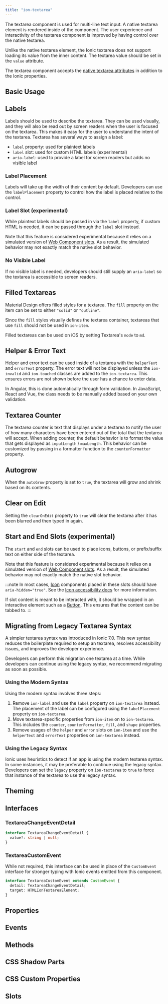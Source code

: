 ```yaml
---
title: "ion-textarea"
---
```


<head>
  <title>Ionic Textarea Component and CSS Properties for Multi-Line Input</title>
  <meta name="description" content="Textarea is for multi-line input. The component accepts native textarea attributes in addition to Ionic properties. Read to learn about use and CSS elements." />
</head>


<EncapsulationPill type="scoped" />

The textarea component is used for multi-line text input. A native textarea element is rendered inside of the component. The user experience and interactivity of the textarea component is improved by having control over the native textarea.

Unlike the native textarea element, the Ionic textarea does not support loading its value from the inner content. The textarea value should be set in the `value` attribute.

The textarea component accepts the [native textarea attributes](https://developer.mozilla.org/en-US/docs/Web/HTML/Element/textarea) in addition to the Ionic properties.

## Basic Usage


<BasicPlayground />

## Labels

Labels should be used to describe the textarea. They can be used visually, and they will also be read out by screen readers when the user is focused on the textarea. This makes it easy for the user to understand the intent of the textarea. Textarea has several ways to assign a label:

- `label` property: used for plaintext labels
- `label` slot: used for custom HTML labels (experimental)
- `aria-label`: used to provide a label for screen readers but adds no visible label

### Label Placement

Labels will take up the width of their content by default. Developers can use the `labelPlacement` property to control how the label is placed relative to the control.


<LabelPlacement />

### Label Slot (experimental)

While plaintext labels should be passed in via the `label` property, if custom HTML is needed, it can be passed through the `label` slot instead.

Note that this feature is considered experimental because it relies on a simulated version of [Web Component slots](https://developer.mozilla.org/en-US/docs/Web/API/Web_components/Using_templates_and_slots). As a result, the simulated behavior may not exactly match the native slot behavior.


<LabelSlot />

### No Visible Label

If no visible label is needed, developers should still supply an `aria-label` so the textarea is accessible to screen readers.


<NoVisibleLabel />

## Filled Textareas

Material Design offers filled styles for a textarea. The `fill` property on the item can be set to either `"solid"` or `"outline"`.

Since the `fill` styles visually defines the textarea container, textareas that use `fill` should not be used in `ion-item`.

Filled textareas can be used on iOS by setting Textarea's `mode` to `md`.


<Fill />

## Helper & Error Text

Helper and error text can be used inside of a textarea with the `helperText` and `errorText` property. The error text will not be displayed unless the `ion-invalid` and `ion-touched` classes are added to the `ion-textarea`. This ensures errors are not shown before the user has a chance to enter data.

In Angular, this is done automatically through form validation. In JavaScript, React and Vue, the class needs to be manually added based on your own validation.


<HelperError />

## Textarea Counter

The textarea counter is text that displays under a textarea to notify the user of how many characters have been entered out of the total that the textarea will accept. When adding counter, the default behavior is to format the value that gets displayed as `inputLength` / `maxLength`. This behavior can be customized by passing in a formatter function to the `counterFormatter` property.


<Counter />

## Autogrow

When the `autoGrow` property is set to `true`, the textarea will grow and shrink based on its contents.


<AutogrowPlayground />

## Clear on Edit

Setting the `clearOnEdit` property to `true` will clear the textarea after it has been blurred and then typed in again.


<ClearOnEditPlayground />

## Start and End Slots (experimental)

The `start` and `end` slots can be used to place icons, buttons, or prefix/suffix text on either side of the textarea.

Note that this feature is considered experimental because it relies on a simulated version of [Web Component slots](https://developer.mozilla.org/en-US/docs/Web/API/Web_components/Using_templates_and_slots). As a result, the simulated behavior may not exactly match the native slot behavior.

:::note
In most cases, [Icon](./icon.mdx) components placed in these slots should have `aria-hidden="true"`. See the [Icon accessibility docs](https://ionicframework.com/docs/api/icon#accessibility) for more information.

If slot content is meant to be interacted with, it should be wrapped in an interactive element such as a [Button](./button.mdx). This ensures that the content can be tabbed to.
:::


<StartEndSlots />

## Migrating from Legacy Textarea Syntax

A simpler textarea syntax was introduced in Ionic 7.0. This new syntax reduces the boilerplate required to setup an textarea, resolves accessibility issues, and improves the developer experience.

Developers can perform this migration one textarea at a time. While developers can continue using the legacy syntax, we recommend migrating as soon as possible.


### Using the Modern Syntax

Using the modern syntax involves three steps:

1. Remove `ion-label` and use the `label` property on `ion-textarea` instead. The placement of the label can be configured using the `labelPlacement` property on `ion-textarea`.
2. Move textarea-specific properties from `ion-item` on to `ion-textarea`. This includes the `counter`, `counterFormatter`, `fill`, and `shape` properties.
3. Remove usages of the `helper` and `error` slots on `ion-item` and use the `helperText` and `errorText` properties on `ion-textarea` instead.


<Migration />

### Using the Legacy Syntax

Ionic uses heuristics to detect if an app is using the modern textarea syntax. In some instances, it may be preferable to continue using the legacy syntax. Developers can set the `legacy` property on `ion-textarea` to `true` to force that instance of the textarea to use the legacy syntax.

## Theming


<ThemingPlayground />

## Interfaces

### TextareaChangeEventDetail

```typescript
interface TextareaChangeEventDetail {
  value?: string | null;
}
```

### TextareaCustomEvent

While not required, this interface can be used in place of the `CustomEvent` interface for stronger typing with Ionic events emitted from this component.

```typescript
interface TextareaCustomEvent extends CustomEvent {
  detail: TextareaChangeEventDetail;
  target: HTMLIonTextareaElement;
}
```

## Properties
<Props />

## Events
<Events />

## Methods
<Methods />

## CSS Shadow Parts
<Parts />

## CSS Custom Properties
<CustomProps />

## Slots
<Slots />
